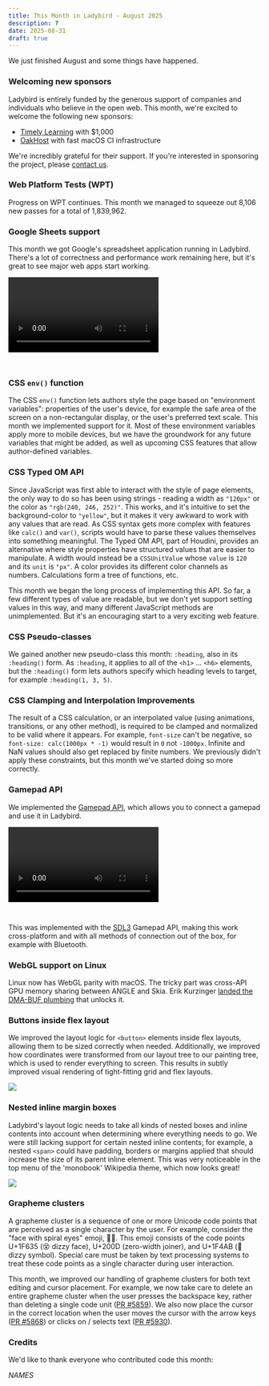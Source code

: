 ```yaml
---
title: This Month in Ladybird - August 2025
description: ?
date: 2025-08-31
draft: true
---
```


We just finished August and some things have happened.

### Welcoming new sponsors

Ladybird is entirely funded by the generous support of companies and individuals who believe in the open web. This month, we're excited to welcome the following new sponsors:

- [Timely Learning](https://www.timely-learning.com) with $1,000
- [OakHost](https://oakhost.com) with fast macOS CI infrastructure

We're incredibly grateful for their support. If you're interested in sponsoring the project, please [contact us](mailto:contact@ladybird.org).

### Web Platform Tests (WPT)

Progress on WPT continues. This month we managed to squeeze out 8,106 new passes for a total of 1,839,962.

### Google Sheets support

This month we got Google's spreadsheet application running in Ladybird. There's a lot of correctness and performance work remaining here, but it's great to see major web apps start working.

<video controls style="margin-bottom: 2em">
  <source src="/assets/img/newsletter-aug-2025-sheets.mp4"></source>
</video>

### CSS `env()` function

The CSS `env()` function lets authors style the page based on "environment variables": properties of the user's device,
for example the safe area of the screen on a non-rectangular display, or the user's preferred text scale. This month we
implemented support for it. Most of these environment variables apply more to mobile devices, but we have the groundwork
for any future variables that might be added, as well as upcoming CSS features that allow author-defined variables.

### CSS Typed OM API

Since JavaScript was first able to interact with the style of page elements, the only way to do so has been using
strings - reading a width as `"120px"` or the color as `"rgb(240, 246, 252)"`. This works, and it's intuitive to set the
background-color to `"yellow"`, but it makes it very awkward to work with any values that are read. As CSS syntax gets
more complex with features like `calc()` and `var()`, scripts would have to parse these values themselves into something
meaningful. The Typed OM API, part of Houdini, provides an alternative where style properties have structured values
that are easier to manipulate. A width would instead be a `CSSUnitValue` whose `value` is `120` and its `unit` is `"px"`.
A color provides its different color channels as numbers. Calculations form a tree of functions, etc.

This month we began the long process of implementing this API. So far, a few different types of value are readable, but
we don't yet support setting values in this way, and many different JavaScript methods are unimplemented. But it's an
encouraging start to a very exciting web feature.

### CSS Pseudo-classes

We gained another new pseudo-class this month: `:heading`, also in its `:heading()` form. As `:heading`, it applies to
all of the `<h1>` ... `<h6>` elements, but the `:heading()` form lets authors specify which heading levels to target,
for example `:heading(1, 3, 5)`.

### CSS Clamping and Interpolation Improvements

The result of a CSS calculation, or an interpolated value (using animations, transitions, or any other method), is
required to be clamped and normalized to be valid where it appears. For example, `font-size` can't be negative, so
`font-size: calc(1000px * -1)` would result in `0` not `-1000px`. Infinite and NaN values should also get replaced by
finite numbers. We previously didn't apply these constraints, but this month we've started doing so more correctly.

### Gamepad API

We implemented the [Gamepad API](https://developer.mozilla.org/en-US/docs/Web/API/Gamepad_API), which allows you to
connect a gamepad and use it in Ladybird.

<video controls style="margin-bottom: 2em">
  <source src="/assets/img/newsletter-aug-2025-gamepad.mp4"></source>
</video>

This was implemented with the [SDL3](https://www.libsdl.org) Gamepad API, making this work cross-platform and with all
methods of connection out of the box, for example with Bluetooth.

### WebGL support on Linux

Linux now has WebGL parity with macOS. The tricky part was cross-API GPU memory sharing between ANGLE and Skia.
Erik Kurzinger [landed the DMA-BUF plumbing](https://github.com/LadybirdBrowser/ladybird/pull/5864) that unlocks it.

### Buttons inside flex layout

We improved the layout logic for `<button>` elements inside flex layouts, allowing them to be sized correctly when
needed. Additionally, we improved how coordinates were transformed from our layout tree to our painting tree, which is
used to render everything to screen. This results in subtly improved visual rendering of tight-fitting grid and flex
layouts.

![](/assets/img/newsletter-aug-2025-duotrigordle.png)

### Nested inline margin boxes

Ladybird's layout logic needs to take all kinds of nested boxes and inline contents into account when determining where
everything needs to go. We were still lacking support for certain nested inline contents; for example, a nested `<span>`
could have padding, borders or margins applied that should increase the size of its parent inline element. This was very
noticeable in the top menu of the 'monobook' Wikipedia theme, which now looks great!

![](/assets/img/newsletter-aug-2025-wikipedia-menu.png)

### Grapheme clusters

A grapheme cluster is a sequence of one or more Unicode code points that are perceived as a single character by the user.
For example, consider the "face with spiral eyes" emoji, 😵‍💫. This emoji consists of the code points U+1F635 (😵 dizzy face),
U+200D (zero-width joiner), and U+1F4AB (💫 dizzy symbol). Special care must be taken by text processing systems to treat
these code points as a single character during user interaction.

This month, we improved our handling of grapheme clusters for both text editing and cursor placement. For example, we now
take care to delete an entire grapheme cluster when the user presses the backspace key, rather than deleting a single
code unit ([PR #5859](https://github.com/LadybirdBrowser/ladybird/pull/5859)). We also now place the cursor in the correct
location when the user moves the cursor with the arrow keys ([PR #5868](https://github.com/LadybirdBrowser/ladybird/pull/5868))
or clicks on / selects text ([PR #5930](https://github.com/LadybirdBrowser/ladybird/pull/5930)).

### Credits

We'd like to thank everyone who contributed code this month:

_NAMES_
